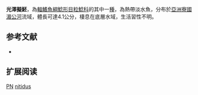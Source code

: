 {{Speciesbox
| name = 光澤擬魾
| status = DD
| status_system = IUCN3.1
| image = 
| image_width = 250px
| genus = Pseudobagarius
| species = nitidus
| authority = Ng & Rainboth, 2005
| synonyms = *''Akysis nitidus'' ,Ng & Rainboth, 2005
}}
'''光澤擬魾'''，為[[輻鰭魚綱|輻鰭魚綱]][[鯰形目|鯰形目]][[粒鯰科|粒鯰科]]的其中一[[種|種]]，為熱帶淡水魚，分布於[[亞洲|亞洲]][[寮國|寮國]][[湄公河|湄公河]]流域，體長可達4.1公分，棲息在底層水域，生活習性不明。

==参考文献==
*{{FishBase_species|genus=Pseudobagarius|species=nitidus|year=2015|month=2}}

== 扩展阅读 ==
{{refbegin}}
{{wikispecies-inline|Pseudobagarius nitidus|光澤擬魾}}
{{refend}}
{{Taxonbar|from=Q5565271}}

[[Category:IUCN红色名录数据缺乏物种|PN]]
[[Category:擬魾屬|nitidus]]